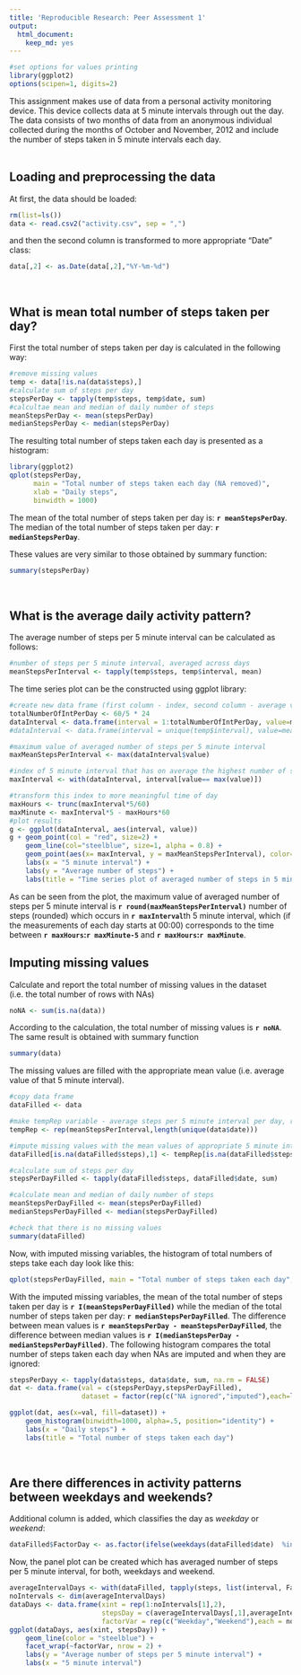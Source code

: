 ```yaml
---
title: 'Reproducible Research: Peer Assessment 1'
output:
  html_document:
    keep_md: yes
---
```

```r
#set options for values printing
library(ggplot2)
options(scipen=1, digits=2)
```

This assignment makes use of data from a personal activity monitoring device.
This device collects data at 5 minute intervals through out the day.
The data consists of two months of data from an anonymous individual collected
during the months of October and November, 2012 and include the number of steps
taken in 5 minute intervals each day.
<br><br>

## Loading and preprocessing the data
At first, the data should be loaded:
```r
rm(list=ls())
data <- read.csv2("activity.csv", sep = ",")
```
and then the second column is transformed to more appropriate "Date" class:
```r
data[,2] <- as.Date(data[,2],"%Y-%m-%d")
```
<br>


## What is mean total number of steps taken per day?
First the total number of steps taken per day is calculated in the following way:
```r
#remove missing values
temp <- data[!is.na(data$steps),]
#calculate sum of steps per day
stepsPerDay <- tapply(temp$steps, temp$date, sum)
#calcultae mean and median of daily number of steps
meanStepsPerDay <- mean(stepsPerDay)
medianStepsPerDay <- median(stepsPerDay)
```

The resulting total number of steps taken each day is presented as a histogram:
```r
library(ggplot2)
qplot(stepsPerDay,
      main = "Total number of steps taken each day (NA removed)",
      xlab = "Daily steps",
      binwidth = 1000)
```

The mean of the total number of steps taken per day is: **`r meanStepsPerDay`**.  
The median of the total number of steps taken per day: **`r medianStepsPerDay`**.


These values are very similar to those obtained by summary function:
```r
summary(stepsPerDay)
```
<br>


## What is the average daily activity pattern?
The average number of steps per 5 minute interval can be calculated as follows:
```r
#number of steps per 5 minute interval, averaged across days
meanStepsPerInterval <- tapply(temp$steps, temp$interval, mean)

```

The time series plot can be the constructed using ggplot library:
```r
#create new data frame (first column - index, second column - average value)
totalNumberOfIntPerDay <- 60/5 * 24
dataInterval <- data.frame(interval = 1:totalNumberOfIntPerDay, value=meanStepsPerInterval)
#dataInterval <- data.frame(interval = unique(temp$interval), value=meanStepsPerInterval)

#maximum value of averaged number of steps per 5 minute interval
maxMeanStepsPerInterval <- max(dataInterval$value)

#index of 5 minute interval that has on average the highest number of steps
maxInterval <- with(dataInterval, interval[value== max(value)])

#transform this index to more meaningful time of day
maxHours <- trunc(maxInterval*5/60)
maxMinute <- maxInterval*5 - maxHours*60
#plot results
g <- ggplot(dataInterval, aes(interval, value))
g + geom_point(col = "red", size=2) + 
    geom_line(col="steelblue", size=1, alpha = 0.8) +
    geom_point(aes(x= maxInterval, y = maxMeanStepsPerInterval), color="red", size = 4, alpha = 0.9) +
    labs(x = "5 minute interval") +
    labs(y = "Average number of steps") +
    labs(title = "Time series plot of averaged number of steps in 5 minute interval")
```

As can be seen from the plot, the maximum value of averaged number of steps per 5 minute interval is **`r round(maxMeanStepsPerInterval)`** number of steps (rounded) which occurs in **`r maxInterval`**th 5 minute interval, which (if the measurements of each day starts at 00:00) corresponds to the time between **`r maxHours`:`r maxMinute-5`** and **`r maxHours`:`r maxMinute`**.
<br>


## Imputing missing values
Calculate and report the total number of missing values in the dataset (i.e. the total number of rows with NAs)
```r
noNA <- sum(is.na(data))
```
According to the calculation, the total number of missing values is **`r noNA`**. The same result is obtained with summary function
```r
summary(data)
```
The missing values are filled with the appropriate mean value (i.e. average value of that 5 minute interval). 
```r
#copy data frame
dataFilled <- data

#make tempRep variable - average steps per 5 minute interval per day, repeat it for number of days in dataset
tempRep <- rep(meanStepsPerInterval,length(unique(data$date)))

#impute missing values with the mean values of appropriate 5 minute interval
dataFilled[is.na(dataFilled$steps),1] <- tempRep[is.na(dataFilled$steps)]

#calculate sum of steps per day
stepsPerDayFilled <- tapply(dataFilled$steps, dataFilled$date, sum)

#calculate mean and median of daily number of steps
meanStepsPerDayFilled <- mean(stepsPerDayFilled)
medianStepsPerDayFilled <- median(stepsPerDayFilled)

#check that there is no missing values
summary(dataFilled)
```
Now, with imputed missing variables, the histogram of total numbers of steps take each day look like this:
```r
qplot(stepsPerDayFilled, main = "Total number of steps taken each day", xlab = "Daily steps", binwidth = 1000)
```

With the imputed missing variables, the mean of the total number of steps taken per day is **`r I(meanStepsPerDayFilled)`** while the median of the total number of steps taken per day: **`r medianStepsPerDayFilled`**. The difference between mean values is **`r meanStepsPerDay - meanStepsPerDayFilled`**, the difference between median values is **`r I(medianStepsPerDay - medianStepsPerDayFilled)`**. The following histogram compares the total number of steps taken each day when NAs are imputed and when they are ignored:
```r
stepsPerDayy <- tapply(data$steps, data$date, sum, na.rm = FALSE)
dat <- data.frame(val = c(stepsPerDayy,stepsPerDayFilled),
                  dataset = factor(rep(c("NA ignored","imputed"),each=length(stepsPerDayy))))

ggplot(dat, aes(x=val, fill=dataset)) +
    geom_histogram(binwidth=1000, alpha=.5, position="identity") +
    labs(x = "Daily steps") +
    labs(title = "Total number of steps taken each day")
```
<br>


## Are there differences in activity patterns between weekdays and weekends?
Additional column is added, which classifies the day as *weekday* or *weekend*:
```r
dataFilled$FactorDay <- as.factor(ifelse(weekdays(dataFilled$date)  %in% c("subota","nedjelja"), "Weekend", "Weekday"))
```
Now, the panel plot can be created which has averaged number of steps per 5 minute interval, for both, weekdays and weekend.
```r
averageIntervalDays <- with(dataFilled, tapply(steps, list(interval, FactorDay), mean))
noIntervals <- dim(averageIntervalDays)
dataDays <- data.frame(xint = rep(1:noIntervals[1],2), 
                       stepsDay = c(averageIntervalDays[,1],averageIntervalDays[,2]),
                       factorVar = rep(c("Weekday","Weekend"),each = noIntervals[1]))
ggplot(dataDays, aes(xint, stepsDay)) +
    geom_line(color = "steelblue") +
    facet_wrap(~factorVar, nrow = 2) +
    labs(y = "Average number of steps per 5 minute interval") +
    labs(x = "5 minute interval")

```



<br>